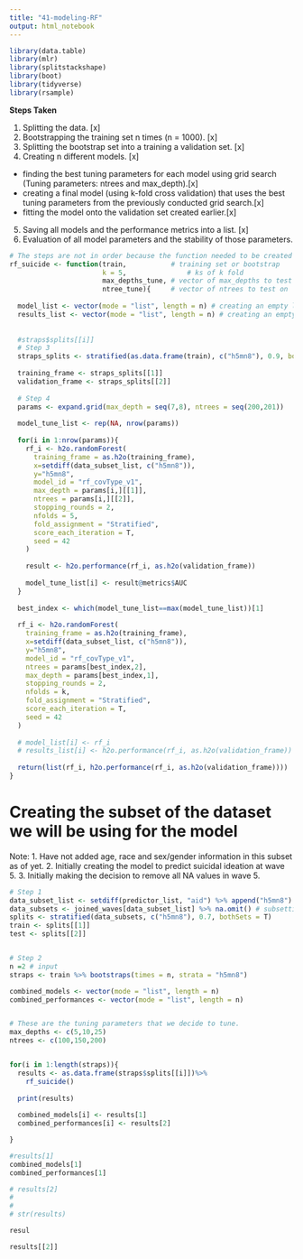 ```yaml
---
title: "41-modeling-RF"
output: html_notebook
---
```


```r
library(data.table)
library(mlr)
library(splitstackshape)
library(boot)
library(tidyverse)
library(rsample)
```

**Steps Taken**

1. Splitting the data. [x]
2. Bootstrapping the training set n times (n = 1000). [x]
3. Splitting the bootstrap set into a training a validation set. [x]
4. Creating n different models. [x]
- finding the best tuning parameters for each model using grid search (Tuning parameters: ntrees and max_depth).[x]
- creating a final model (using k-fold cross validation) that uses the best tuning parameters from the previously conducted grid search.[x]
- fitting the model onto the validation set created earlier.[x]
5. Saving all models and the performance metrics into a list. [x]
6. Evaluation of all model parameters and the stability of those parameters.  

```r
# The steps are not in order because the function needed to be created first.
rf_suicide <- function(train,           # training set or bootstrap
                       k = 5,               # ks of k fold
                       max_depths_tune, # vector of max_depths to test on
                       ntree_tune){     # vector of ntrees to test on
  
  model_list <- vector(mode = "list", length = n) # creating an empty list to save all the models
  results_list <- vector(mode = "list", length = n) # creating an empty list to save all the model validation results
  
  
  #straps$splits[[i]]
  # Step 3
  straps_splits <- stratified(as.data.frame(train), c("h5mn8"), 0.9, bothSets = T) 
  
  training_frame <- straps_splits[[1]]
  validation_frame <- straps_splits[[2]]
  
  # Step 4
  params <- expand.grid(max_depth = seq(7,8), ntrees = seq(200,201))
  
  model_tune_list <- rep(NA, nrow(params))
  
  for(i in 1:nrow(params)){
    rf_i <- h2o.randomForest(
      training_frame = as.h2o(training_frame),
      x=setdiff(data_subset_list, c("h5mn8")),
      y="h5mn8", 
      model_id = "rf_covType_v1",
      max_depth = params[i,][[1]],
      ntrees = params[i,][[2]], 
      stopping_rounds = 2,
      nfolds = 5,
      fold_assignment = "Stratified",
      score_each_iteration = T,
      seed = 42
    )
    
    result <- h2o.performance(rf_i, as.h2o(validation_frame))
    
    model_tune_list[i] <- result@metrics$AUC
  }
  
  best_index <- which(model_tune_list==max(model_tune_list))[1]
  
  rf_i <- h2o.randomForest(
    training_frame = as.h2o(training_frame),
    x=setdiff(data_subset_list, c("h5mn8")),
    y="h5mn8", 
    model_id = "rf_covType_v1",
    ntrees = params[best_index,2], 
    max_depth = params[best_index,1],
    stopping_rounds = 2,
    nfolds = k,
    fold_assignment = "Stratified",
    score_each_iteration = T,
    seed = 42
  )
  
  # model_list[i] <- rf_i
  # results_list[i] <- h2o.performance(rf_i, as.h2o(validation_frame))
  
  return(list(rf_i, h2o.performance(rf_i, as.h2o(validation_frame))))
}

```


# Creating the subset of the dataset we will be using for the model
Note:
1. Have not added age, race and sex/gender information in this subset as of yet. 
2. Initially creating the model to predict suicidal ideation at wave 5. 
3. Initially making the decision to remove all NA values in wave 5.

```r

# Step 1
data_subset_list <- setdiff(predictor_list, "aid") %>% append("h5mn8") # list of variables to use 
data_subsets <- joined_waves[data_subset_list] %>% na.omit() # subsetting the data based on the variables
splits <- stratified(data_subsets, c("h5mn8"), 0.7, bothSets = T) 
train <- splits[[1]]
test <- splits[[2]]


# Step 2
n =2 # input 
straps <- train %>% bootstraps(times = n, strata = "h5mn8")

combined_models <- vector(mode = "list", length = n)
combined_performances <- vector(mode = "list", length = n)


# These are the tuning parameters that we decide to tune.
max_depths <- c(5,10,25)
ntrees <- c(100,150,200)


for(i in 1:length(straps)){
  results <- as.data.frame(straps$splits[[i]])%>%
    rf_suicide()
  
  print(results)
  
  combined_models[i] <- results[1]
  combined_performances[i] <- results[2]

}

#results[1]
combined_models[1]
combined_performances[1]

# results[2]
# 
# 
# str(results)
```

```r
resul
```


```r
results[[2]]
```








